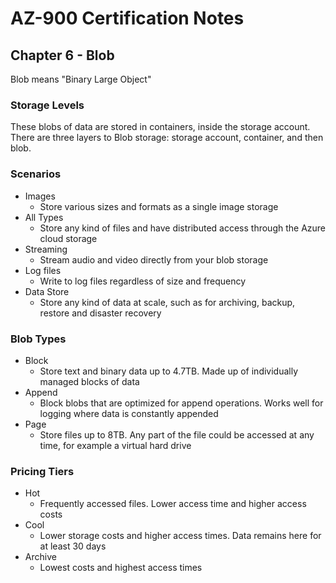 # AZ-900 Certification Notes
## Chapter 6 - Blob

Blob means "Binary Large Object"

### Storage Levels
These blobs of data are stored in containers, inside the storage account. There are three layers to Blob storage: storage account, container, and then blob.

### Scenarios
* Images
	* Store various sizes and formats as a single image storage
* All Types
	* Store any kind of files and have distributed access through the Azure cloud storage
* Streaming
	* Stream audio and video directly from your blob storage
* Log files
	* Write to log files regardless of size and frequency
* Data Store
	* Store any kind of data at scale, such as for archiving, backup, restore and disaster recovery

### Blob Types
* Block
	* Store text and binary data up to 4.7TB. Made up of individually managed blocks of data
* Append
	* Block blobs that are optimized for append operations. Works well for logging where data is constantly appended
* Page
	* Store files up to 8TB. Any part of the file could be accessed at any time, for example a virtual hard drive

### Pricing Tiers
* Hot
	* Frequently accessed files. Lower access time and higher access costs
* Cool
	* Lower storage costs and higher access times. Data remains here for at least 30 days
* Archive
	* Lowest costs and highest access times